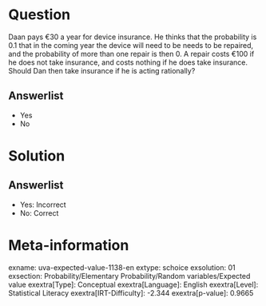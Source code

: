 Question
========

Daan pays €30 a year for device insurance. He thinks that the probability is 0.1 that in the coming year the device will need to be needs to be repaired, and the probability of more than one repair is then 0. A repair costs €100 if he does not take insurance, and costs nothing if he does take insurance. Should Dan then take insurance if he is acting rationally?

Answerlist
----------

* Yes
* No

Solution
========

Answerlist
----------

* Yes: Incorrect
* No: Correct

Meta-information
================
exname: uva-expected-value-1138-en
extype: schoice
exsolution: 01
exsection: Probability/Elementary Probability/Random variables/Expected value
exextra[Type]: Conceptual
exextra[Language]: English
exextra[Level]: Statistical Literacy
exextra[IRT-Difficulty]: -2.344
exextra[p-value]: 0.9665
